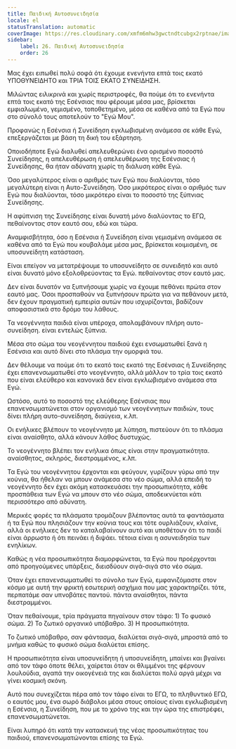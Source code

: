 ```yaml
---
title: Παιδική Αυτοσυνειδησία
locale: el
statusTranslation: automatic
coverImage: https://res.cloudinary.com/xmfm6mhw3gwctndtcubgx2rptnae/image/upload/v1740468922/small_cover_tratado_de_psicologia_revolucionaria_a4c0dca4e0.webp
sidebar:
    label: 26. Παιδική Αυτοσυνειδησία
    order: 26
---
```

Μας έχει ειπωθεί πολύ σοφά ότι έχουμε ενενήντα επτά τοις εκατό ΥΠΟΘΥΝΕΙΔΗΤΟ και ΤΡΙΑ ΤΟΙΣ ΕΚΑΤΟ ΣΥΝΕΙΔΗΣΗ.

Μιλώντας ειλικρινά και χωρίς περιστροφές, θα πούμε ότι το ενενήντα επτά τοις εκατό της Εσένσιας που φέρουμε μέσα μας, βρίσκεται εμφιαλωμένο, γεμισμένο, τοποθετημένο, μέσα σε καθένα από τα Εγώ που στο σύνολό τους αποτελούν το "Εγώ Μου".

Προφανώς η Εσένσια ή Συνείδηση εγκλωβισμένη ανάμεσα σε κάθε Εγώ, επεξεργάζεται με βάση τη δική του εξάρτηση.

Οποιοδήποτε Εγώ διαλυθεί απελευθερώνει ένα ορισμένο ποσοστό Συνείδησης, η απελευθέρωση ή απελευθέρωση της Εσένσιας ή Συνείδησης, θα ήταν αδύνατη χωρίς τη διάλυση κάθε Εγώ.

Όσο μεγαλύτερος είναι ο αριθμός των Εγώ που διαλύονται, τόσο μεγαλύτερη είναι η Αυτο-Συνείδηση. Όσο μικρότερος είναι ο αριθμός των Εγώ που διαλύονται, τόσο μικρότερο είναι το ποσοστό της ξύπνιας Συνείδησης.

Η αφύπνιση της Συνείδησης είναι δυνατή μόνο διαλύοντας το ΕΓΩ, πεθαίνοντας στον εαυτό σου, εδώ και τώρα.

Αναμφισβήτητα, όσο η Εσένσια ή Συνείδηση είναι γεμισμένη ανάμεσα σε καθένα από τα Εγώ που κουβαλάμε μέσα μας, βρίσκεται κοιμισμένη, σε υποσυνείδητη κατάσταση.

Είναι επείγον να μετατρέψουμε το υποσυνείδητο σε συνειδητό και αυτό είναι δυνατό μόνο εξολοθρεύοντας τα Εγώ. πεθαίνοντας στον εαυτό μας.

Δεν είναι δυνατόν να ξυπνήσουμε χωρίς να έχουμε πεθάνει πρώτα στον εαυτό μας. Όσοι προσπαθούν να ξυπνήσουν πρώτα για να πεθάνουν μετά, δεν έχουν πραγματική εμπειρία αυτών που ισχυρίζονται, βαδίζουν αποφασιστικά στο δρόμο του λάθους.

Τα νεογέννητα παιδιά είναι υπέροχα, απολαμβάνουν πλήρη αυτο-συνείδηση. είναι εντελώς ξύπνια.

Μέσα στο σώμα του νεογέννητου παιδιού έχει ενσωματωθεί ξανά η Εσένσια και αυτό δίνει στο πλάσμα την ομορφιά του.

Δεν θέλουμε να πούμε ότι το εκατό τοις εκατό της Εσένσιας ή Συνείδησης έχει επανενσωματωθεί στο νεογέννητο, αλλά μάλλον το τρία τοις εκατό που είναι ελεύθερο και κανονικά δεν είναι εγκλωβισμένο ανάμεσα στα Εγώ.

Ωστόσο, αυτό το ποσοστό της ελεύθερης Εσένσιας που επανενσωματώνεται στον οργανισμό των νεογέννητων παιδιών, τους δίνει πλήρη αυτο-συνείδηση, διαύγεια, κ.λπ.

Οι ενήλικες βλέπουν το νεογέννητο με λύπηση, πιστεύουν ότι το πλάσμα είναι αναίσθητο, αλλά κάνουν λάθος δυστυχώς.

Το νεογέννητο βλέπει τον ενήλικα όπως είναι στην πραγματικότητα. αναίσθητος, σκληρός, διεστραμμένος, κ.λπ.

Τα Εγώ του νεογέννητου έρχονται και φεύγουν, γυρίζουν γύρω από την κούνια, θα ήθελαν να μπουν ανάμεσα στο νέο σώμα, αλλά επειδή το νεογέννητο δεν έχει ακόμη κατασκευάσει την προσωπικότητα, κάθε προσπάθεια των Εγώ να μπουν στο νέο σώμα, αποδεικνύεται κάτι περισσότερο από αδύνατη.

Μερικές φορές τα πλάσματα τρομάζουν βλέποντας αυτά τα φαντάσματα ή τα Εγώ που πλησιάζουν την κούνια τους και τότε ουρλιάζουν, κλαίνε, αλλά οι ενήλικες δεν το καταλαβαίνουν αυτό και υποθέτουν ότι το παιδί είναι άρρωστο ή ότι πεινάει ή διψάει. τέτοια είναι η ασυνειδησία των ενηλίκων.

Καθώς η νέα προσωπικότητα διαμορφώνεται, τα Εγώ που προέρχονται από προηγούμενες υπάρξεις, διεισδύουν σιγά-σιγά στο νέο σώμα.

Όταν έχει επανενσωματωθεί το σύνολο των Εγώ, εμφανιζόμαστε στον κόσμο με αυτή την φρικτή εσωτερική ασχήμια που μας χαρακτηρίζει. τότε, περπατάμε σαν υπνοβάτες παντού. πάντα αναίσθητοι, πάντα διεστραμμένοι.

Όταν πεθαίνουμε, τρία πράγματα πηγαίνουν στον τάφο: 1) Το φυσικό σώμα. 2) Το ζωτικό οργανικό υπόβαθρο. 3) Η προσωπικότητα.

Το ζωτικό υπόβαθρο, σαν φάντασμα, διαλύεται σιγά-σιγά, μπροστά από το μνήμα καθώς το φυσικό σώμα διαλύεται επίσης.

Η προσωπικότητα είναι υποσυνείδητη ή υποσυνείδητη, μπαίνει και βγαίνει από τον τάφο όποτε θέλει, χαίρεται όταν οι θλιμμένοι της φέρνουν λουλούδια, αγαπά την οικογένειά της και διαλύεται πολύ αργά μέχρι να γίνει κοσμική σκόνη.

Αυτό που συνεχίζεται πέρα από τον τάφο είναι το ΕΓΩ, το πληθυντικό ΕΓΩ, ο εαυτός μου, ένα σωρό διάβολοι μέσα στους οποίους είναι εγκλωβισμένη η Εσένσια, η Συνείδηση, που με το χρόνο της και την ώρα της επιστρέφει, επανενσωματώνεται.

Είναι λυπηρό ότι κατά την κατασκευή της νέας προσωπικότητας του παιδιού, επανενσωματώνονται επίσης τα Εγώ.

